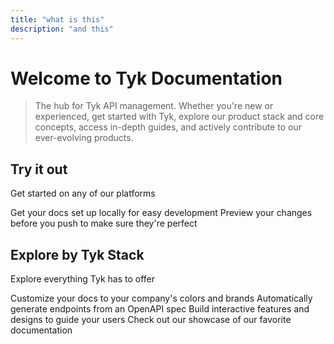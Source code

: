 ```yaml
---
title: "what is this"
description: "and this"
---
```


# Welcome to **Tyk Documentation**

> The hub for Tyk API management. Whether you're new or experienced, get started with Tyk, explore our product stack and core concepts, access in-depth guides, and actively contribute to our ever-evolving products.

## **Try it out**

Get started on any of our platforms

<CardGroup cols={2}>
  <Card title="Schedule your guided evaluation" icon="calendar-days" iconType="regular" color="#8430cd" href="https://tyk.io/guided-evaluation/" img="img/home-page-review-icon.svg" cta="Get in touch">
    Get your docs set up locally for easy development
  </Card>
  <Card title="Preview Changes" icon="alarm-clock" iconType="brands" color="#8438fa" href="https://tyk.io/sign-up/" img="img/home_page_free_trial_icon.svg" cta="Start trial">
    Preview your changes before you push to make sure they're perfect
  </Card>
</CardGroup>

## **Explore by Tyk Stack**

Explore everything Tyk has to offer

<CardGroup cols={2}>
  <Card title="Tyk Gateway (open source" icon="alien" color="#47c539" href="https://tyk.io/docs/tyk-oss-gateway/">
    Customize your docs to your company's colors and brands
  </Card>
  <Card title="Reference APIs" icon="code" href="https://mintlify.com/docs/api-playground/openapi">
    Automatically generate endpoints from an OpenAPI spec
  </Card>
  <Card title="Add Components" icon="screwdriver-wrench" href="https://mintlify.com/docs/components/accordion">
    Build interactive features and designs to guide your users
  </Card>
  <Card title="Get Inspiration" icon="stars" href="https://mintlify.com/customers">
    Check out our showcase of our favorite documentation
  </Card>
</CardGroup>